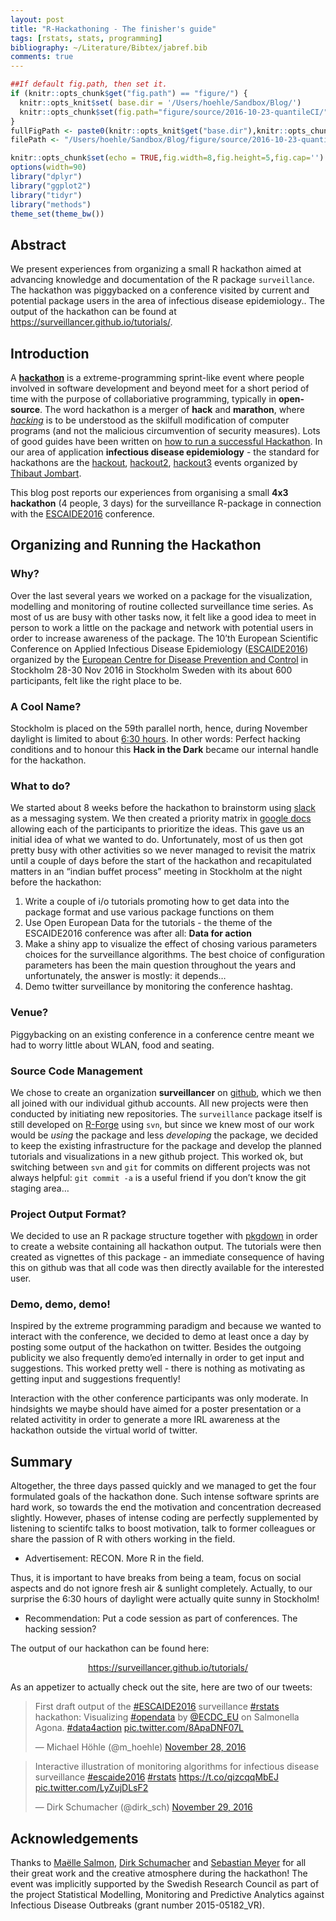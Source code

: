 ```yaml
---
layout: post
title: "R-Hackathoning - The finisher's guide"
tags: [rstats, stats, programming]
bibliography: ~/Literature/Bibtex/jabref.bib
comments: true
---
```


```r
##If default fig.path, then set it.
if (knitr::opts_chunk$get("fig.path") == "figure/") {
  knitr::opts_knit$set( base.dir = '/Users/hoehle/Sandbox/Blog/')
  knitr::opts_chunk$set(fig.path="figure/source/2016-10-23-quantileCI/")
}
fullFigPath <- paste0(knitr::opts_knit$get("base.dir"),knitr::opts_chunk$get("fig.path"))
filePath <- "/Users/hoehle/Sandbox/Blog/figure/source/2016-10-23-quantileCI/"

knitr::opts_chunk$set(echo = TRUE,fig.width=8,fig.height=5,fig.cap='') # autodep=TRUE
options(width=90)
library("dplyr")
library("ggplot2")
library("tidyr")
library("methods")
theme_set(theme_bw())
```

## Abstract

We present experiences from organizing a small R hackathon aimed at
advancing knowledge and documentation of the R package `surveillance`.
The hackathon was piggybacked on a conference visited by current and
potential package users in the area of infectious disease
epidemiology.. The output of the hackathon can be found at
[https://surveillancer.github.io/tutorials/](https://surveillancer.github.io/tutorials/).

## Introduction

A **[hackathon](https://en.wikipedia.org/wiki/Hackathon)** is a
extreme-programming sprint-like event where people involved in
software development and beyond meet for a short period of time with
the purpose of collaboriative programming, typically in
**open-source**.  The word hackathon is a merger of **hack** and
**marathon**, where [*hacking*](http://www.dictionary.com/browse/hack)
is to be understood as the skilfull modification of computer programs
(and not the malicious circumvention of security measures). Lots of good
guides have been written on
[how to run a successful Hackathon](https://hackathon.guide/).
In our area of application **infectious disease
epidemiology** - the standard for hackathons are the
[hackout](https://sites.google.com/site/hackoutwiki/home),
[hackout2](https://sites.google.com/site/hackout2/),
[hackout3](http://hackout3.ropensci.org/) events organized
by [Thibaut Jombart](http://www.imperial.ac.uk/people/t.jombart).

This blog post reports our experiences from organising a small **4x3
hackathon** (4 people, 3 days) for the surveillance R-package in
connection with the
[ESCAIDE2016](http://ecdc.europa.eu/en/escaide/Pages/ESCAIDE.aspx)
conference.

## Organizing and Running the Hackathon

### Why?

Over the last several years we worked on a package for the
visualization, modelling and monitoring of routine collected
surveillance time series. As most of us are busy with other tasks now,
it felt like a good idea to meet in person to work a little on the
package and network with potential users in order to increase
awareness of the package. The 10'th European Scientific Conference on
Applied Infectious Disease Epidemiology
([ESCAIDE2016](http://ecdc.europa.eu/en/escaide/Pages/ESCAIDE.aspx))
organized by the
[European Centre for Disease Prevention and Control](http://ecdc.europa.eu)
in Stockholm 28-30 Nov 2016 in Stockholm Sweden with its about 600
participants, felt like the right place to be.

### A Cool Name?

Stockholm is placed on the 59th parallel north, hence, during November
daylight is limited to about
[6:30 hours](http://www.timeanddate.com/sun/sweden/stockholm). In
other words: Perfect hacking conditions and to honour this **Hack in
the Dark** became our internal handle for the hackathon.

### What to do?
We started about 8 weeks before the hackathon to brainstorm using
[slack](https://slack.com/) as a messaging system. We then
created a priority matrix in [google docs](http://docs.google.com)
allowing each of the participants to prioritize the ideas. This gave
us an initial idea of what we wanted to do. Unfortunately, most of us
then got pretty busy with other activities so we never managed to
revisit the matrix until a couple of days before the start of the
hackathon and recapitulated matters in an "indian buffet process"
meeting in Stockholm at the night before the hackathon:

1. Write a couple of i/o tutorials promoting how to get data into the
package format and use various package functions on them
2. Use Open European Data for the tutorials - the theme of the
   ESCAIDE2016 conference was after all: **Data for action**
3. Make a shiny app to visualize the effect of chosing various
   parameters choices for the surveillance algorithms. The best choice
   of configuration parameters has been the main question throughout
   the years and unfortunately, the answer is mostly: it depends...
4. Demo twitter surveillance by monitoring the conference hashtag.

### Venue?

Piggybacking on an existing conference in a conference centre meant we
had to worry little about WLAN, food and seating.

### Source Code Management

We chose to create an organization **surveillancer** on
[github](http://www.github.com), which we then all joined with our
individual github accounts. All new projects were then conducted by
initiating new repositories.  The `surveillance` package itself is
still developed on [R-Forge](http://www.r-forge.r-project.org) using
`svn`, but since we knew most of our work would be *using* the package
and less *developing* the package, we decided to keep the existing
infrastructure for the package and develop the planned tutorials and
visualizations in a new github project. This worked ok, but switching
between `svn` and `git` for commits on different projects was not
always helpful: `git commit -a` is a useful friend if you don't know
the git staging area...

### Project Output Format?
We decided to use an R package structure together with
[pkgdown](https://hadley.github.io/pkgdown/) in order to create a
website containing all hackathon output. The tutorials were then
created as vignettes of this package - an immediate consequence of
having this on github was that all code was then directly available
for the interested user.

### Demo, demo, demo!

Inspired by the extreme programming paradigm and because we wanted to
interact with the conference, we decided to demo at least once a day
by posting some output of the hackathon on twitter. Besides the
outgoing publicity we also frequently demo'ed internally in order to
get input and suggestions. This worked pretty well - there is nothing
as motivating as getting input and suggestions frequently!

Interaction with the other conference participants was only
moderate. In hindsights we maybe should have aimed for a poster
presentation or a related activitity in order to generate a more IRL
awareness at the hackathon outside the virtual world of twitter.

## Summary

Altogether, the three days passed quickly and we managed to get the
four formulated goals of the hackathon done. Such intense software
sprints are hard work, so towards the end the motivation and
concentration decreased slightly. However, phases of intense coding
are perfectly supplemented by listening to scientifc talks to boost
motivation, talk to former colleagues or share the passion of R with
others working in the field.

* Advertisement: RECON. More R in the field.

Thus, it is important to have breaks
from being a team, focus on social aspects and do not ignore fresh air
& sunlight completely. Actually, to our surprise the 6:30 hours of
daylight were actually quite sunny in Stockholm!

* Recommendation: Put a code session as part of conferences. The
  hacking session?

The output of our hackathon can be found here:

<center>
[https://surveillancer.github.io/tutorials/](https://surveillancer.github.io/tutorials/)
</center>
<p>
As an appetizer to actually check out the site, here are two of our
tweets:

<blockquote class="twitter-tweet" data-lang="en"><p lang="en" dir="ltr">First draft output of the <a href="https://twitter.com/hashtag/ESCAIDE2016?src=hash">#ESCAIDE2016</a> surveillance <a href="https://twitter.com/hashtag/rstats?src=hash">#rstats</a> hackathon: Visualizing <a href="https://twitter.com/hashtag/opendata?src=hash">#opendata</a> by <a href="https://twitter.com/ECDC_EU">@ECDC_EU</a> on Salmonella Agona. <a href="https://twitter.com/hashtag/data4action?src=hash">#data4action</a> <a href="https://t.co/8ApaDNF07L">pic.twitter.com/8ApaDNF07L</a></p>&mdash; Michael Höhle (\@m_hoehle) <a href="https://twitter.com/m_hoehle/status/803270577150631937">November 28, 2016</a></blockquote>
<script async src="//platform.twitter.com/widgets.js" charset="utf-8"></script>

<blockquote class="twitter-tweet" data-lang="en"><p lang="en" dir="ltr">Interactive illustration of monitoring algorithms for infectious disease surveillance <a href="https://twitter.com/hashtag/escaide2016?src=hash">#escaide2016</a> <a href="https://twitter.com/hashtag/rstats?src=hash">#rstats</a> <a href="https://t.co/qizcqqMbEJ">https://t.co/qizcqqMbEJ</a> <a href="https://t.co/LyZujDLsF2">pic.twitter.com/LyZujDLsF2</a></p>&mdash; Dirk Schumacher (\@dirk_sch) <a href="https://twitter.com/dirk_sch/status/803573405660286976">November 29, 2016</a></blockquote>
<script async src="//platform.twitter.com/widgets.js" charset="utf-8"></script>


## Acknowledgements

Thanks to [Maëlle Salmon](http://www.masalmon.eu/),
[Dirk Schumacher](https://www.dirk-schumacher.net/) and
[Sebastian Meyer](http://www.imbe.med.uni-erlangen.de/cms/sebastian_meyer.html)
for all their great work and the creative atmosphere during the
hackathon! The event was implicitly supported by the Swedish Research
Council as part of the project Statistical Modelling, Monitoring and
Predictive Analytics against Infectious Disease Outbreaks (grant
number 2015-05182_VR).


